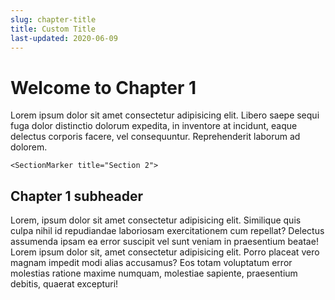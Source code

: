 ```yaml
---
slug: chapter-title
title: Custom Title
last-updated: 2020-06-09
---
```


# Welcome to Chapter 1

Lorem ipsum dolor sit amet consectetur adipisicing elit. Libero saepe sequi fuga dolor distinctio dolorum expedita, in inventore at incidunt, eaque delectus corporis facere, vel consequuntur. Reprehenderit laborum ad dolorem.

```
<SectionMarker title="Section 2">
```

## Chapter 1 subheader

Lorem, ipsum dolor sit amet consectetur adipisicing elit. Similique quis culpa nihil id repudiandae laboriosam exercitationem cum repellat? Delectus assumenda ipsam ea error suscipit vel sunt veniam in praesentium beatae! Lorem ipsum dolor sit, amet consectetur adipisicing elit. Porro placeat vero magnam impedit modi alias accusamus? Eos totam voluptatum error molestias ratione maxime numquam, molestiae sapiente, praesentium debitis, quaerat excepturi!
